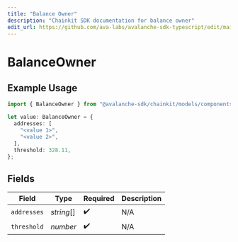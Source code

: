 ```yaml
---
title: "Balance Owner"
description: "Chainkit SDK documentation for balance owner"
edit_url: https://github.com/ava-labs/avalanche-sdk-typescript/edit/main/chainkit/docs/models/components/balanceowner.md
---
```


# BalanceOwner

## Example Usage

```typescript
import { BalanceOwner } from "@avalanche-sdk/chainkit/models/components";

let value: BalanceOwner = {
  addresses: [
    "<value 1>",
    "<value 2>",
  ],
  threshold: 328.11,
};
```

## Fields

| Field              | Type               | Required           | Description        |
| ------------------ | ------------------ | ------------------ | ------------------ |
| `addresses`        | *string*[]         | :heavy_check_mark: | N/A                |
| `threshold`        | *number*           | :heavy_check_mark: | N/A                |
